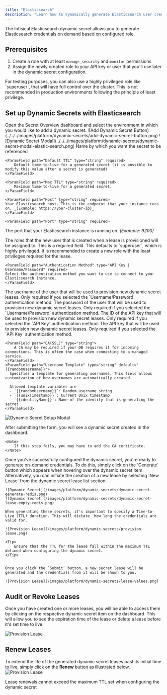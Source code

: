 ```yaml
---
title: "Elasticsearch"
description: "Learn how to dynamically generate Elasticsearch user credentials."
---
```


The Infisical Elasticsearch dynamic secret allows you to generate Elasticsearch credentials on demand based on configured role.

## Prerequisites

1. Create a role with at least `manage_security` and `monitor` permissions.
2. Assign the newly created role to your API key or user that you'll use later in the dynamic secret configuration.

<Note>
  For testing purposes, you can also use a highly privileged role like
  `superuser`, that will have full control over the cluster. This is not
  recommended in production environments following the principle of least
  privilege.
</Note>

## Set up Dynamic Secrets with Elasticsearch

<Steps>
  <Step title="Open Secret Overview Dashboard">
	Open the Secret Overview dashboard and select the environment in which you would like to add a dynamic secret.
  </Step>
  <Step title="Click on the 'Add Dynamic Secret' button">
	![Add Dynamic Secret Button](../../../images/platform/dynamic-secrets/add-dynamic-secret-button.png)
  </Step>
  <Step title="Select 'Elasticsearch'">
	![Dynamic Secret Modal](../../../images/platform/dynamic-secrets/dynamic-secret-modal-elastic-search.png)
  </Step>
  <Step title="Provide the inputs for dynamic secret parameters">
	<ParamField path="Secret Name" type="string" required>
		Name by which you want the secret to be referenced
	</ParamField>

    <ParamField path="Default TTL" type="string" required>
    	Default time-to-live for a generated secret (it is possible to modify this value after a secret is generated)
    </ParamField>

    <ParamField path="Max TTL" type="string" required>
    	Maximum time-to-live for a generated secret.
    </ParamField>

    <ParamField path="Host" type="string" required>
    Your Elasticsearch host. This is the endpoint that your instance runs on. _(Example: https://your-cluster-ip)_
    </ParamField>

    <ParamField path="Port" type="string" required>

The port that your Elasticsearch instance is running on. _(Example: 9200)_
</ParamField>

<ParamField path="Roles" type="string[]" required>
  The roles that the new user that is created when a lease is provisioned will
  be assigned to. This is a required field. This defaults to `superuser`, which
  is highly privileged. It is recommended to create a new role with the least
  privileges required for the lease.
</ParamField>

    <ParamField path="Authentication Method" type="API Key | Username/Password" required>
    Select the authentication method you want to use to connect to your Elasticsearch instance.
    </ParamField>

<ParamField path="Username" type="string" required>
  The username of the user that will be used to provision new dynamic secret
  leases. Only required if you selected the `Username/Password` authentication
  method.
</ParamField>

<ParamField path="Password" type="string" required>
  The password of the user that will be used to provision new dynamic secret
  leases. Only required if you selected the `Username/Password` authentication
  method.
</ParamField>

<ParamField path="API Key ID" required>
  The ID of the API key that will be used to provision new dynamic secret
  leases. Only required if you selected the `API Key` authentication method.
</ParamField>

<ParamField path="API Key" required>
  The API key that will be used to provision new dynamic secret leases. Only
  required if you selected the `API Key` authentication method.
</ParamField>

    <ParamField path="CA(SSL)" type="string">
    	A CA may be required if your DB requires it for incoming connections. This is often the case when connecting to a managed service.
    </ParamField>
    <ParamField path="Username Template" type="string" default="{{randomUsername}}">
      Specifies a template for generating usernames. This field allows customization of how usernames are automatically created.

      Allowed template variables are
      - `{{randomUsername}}`: Random username string
      - `{{unixTimestamp}}`: Current Unix timestamp
      - `{{identityName}}`: Name of the identity that is generating the secret
    </ParamField>

![Dynamic Secret Setup Modal](../../../images/platform/dynamic-secrets/dynamic-secret-input-modal-elastic-search.png)

  </Step>
  <Step title="Click `Submit`">
  	After submitting the form, you will see a dynamic secret created in the dashboard.

    <Note>
    	If this step fails, you may have to add the CA certificate.
    </Note>

  </Step>
  <Step title="Generate dynamic secrets">
	Once you've successfully configured the dynamic secret, you're ready to generate on-demand credentials.
	To do this, simply click on the 'Generate' button which appears when hovering over the dynamic secret item.
	Alternatively, you can initiate the creation of a new lease by selecting 'New Lease' from the dynamic secret lease list section.

    ![Dynamic Secret](/images/platform/dynamic-secrets/dynamic-secret-generate-redis.png)
    ![Dynamic Secret](/images/platform/dynamic-secrets/dynamic-secret-lease-empty-redis.png)

    When generating these secrets, it's important to specify a Time-to-Live (TTL) duration. This will dictate  how long the credentials are valid for.

    ![Provision Lease](/images/platform/dynamic-secrets/provision-lease.png)

    <Tip>
    	Ensure that the TTL for the lease fall within the maximum TTL defined when configuring the dynamic secret.
    </Tip>


    Once you click the `Submit` button, a new secret lease will be generated and the credentials from it will be shown to you.

    ![Provision Lease](/images/platform/dynamic-secrets/lease-values.png)

  </Step>
</Steps>

## Audit or Revoke Leases

Once you have created one or more leases, you will be able to access them by clicking on the respective dynamic secret item on the dashboard.
This will allow you to see the expiration time of the lease or delete a lease before it's set time to live.

![Provision Lease](/images/platform/dynamic-secrets/lease-data.png)

## Renew Leases

To extend the life of the generated dynamic secret leases past its initial time to live, simply click on the **Renew** button as illustrated below.
![Provision Lease](/images/platform/dynamic-secrets/dynamic-secret-lease-renew.png)

<Warning>
  Lease renewals cannot exceed the maximum TTL set when configuring the dynamic
  secret
</Warning>
